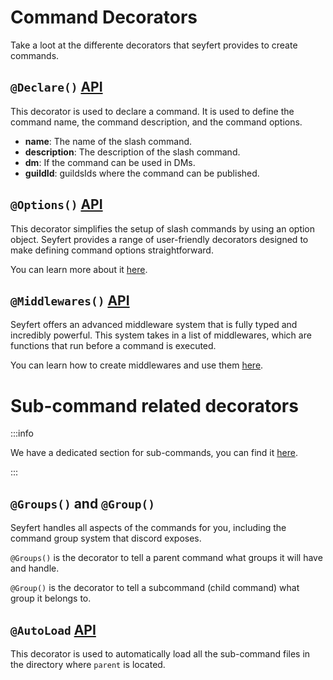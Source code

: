 # Command Decorators

Take a loot at the differente decorators that seyfert provides to create commands.

## `@Declare()` [API](/api/function/Declare)

This decorator is used to declare a command. It is used to define the command name, the command description, and the command options.

- **name**: The name of the slash command.
- **description**: The description of the slash command.
- **dm**: If the command can be used in DMs.
- **guildId**: guildsIds where the command can be published.


## ``@Options()`` [API](/api/function/Options)

This decorator simplifies the setup of slash commands by using an option object. Seyfert provides a range of user-friendly decorators designed to make defining command options straightforward.

You can learn more about it [here](./options).

## ``@Middlewares()`` [API](/api/function/Middlewares)

Seyfert offers an advanced middleware system that is fully typed and incredibly powerful. This system takes in a list of middlewares, which are functions that run before a command is executed.

You can learn how to create middlewares and use them [here](./middlewares).

# Sub-command related decorators

:::info

We have a dedicated section for sub-commands, you can find it [here](./subcommand).

:::

## `@Groups()` and `@Group()`

Seyfert handles all aspects of the commands for you, including the command group system that discord exposes.

`@Groups()` is the decorator to tell a parent command what groups it will have and handle.

`@Group()` is the decorator to tell a subcommand (child command) what group it belongs to.

## `@AutoLoad` [API](/api/function/AutoLoad)

This decorator is used to automatically load all the sub-command files in the directory where `parent` is located.
